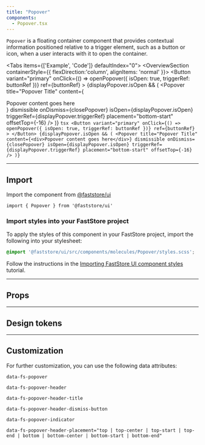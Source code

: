 ```yaml
---
title: "Popover"
components:
  - Popover.tsx
---
```


`Popover` is a floating container component that provides contextual information positioned relative to a trigger element, such as a button or icon, when a user interacts with it to open the container.

<Tabs items={['Example', 'Code']} defaultIndex="0">
  <Tab>
    <OverviewSection containerStyle={{ flexDirection:'column', alignItems: 'normal' }}>
     <Button
       variant="primary"
       onClick={() => openPopover({ isOpen: true, triggerRef: buttonRef })}
       ref={buttonRef}
     >
     </Button>
     {displayPopover.isOpen && (
       <Popover
         title="Popover Title"
         content={<div>Popover content goes here</div>}
         dismissible
         onDismiss={closePopover}
         isOpen={displayPopover.isOpen}
         triggerRef={displayPopover.triggerRef}
         placement="bottom-start"
         offsetTop={-16}
       />
     )}
    </OverviewSection>
  </Tab>
  <Tab>
    ```tsx
    <Button
       variant="primary"
       onClick={() => openPopover({ isOpen: true, triggerRef: buttonRef })}
       ref={buttonRef}
     >
     </Button>
     {displayPopover.isOpen && (
       <Popover
         title="Popover Title"
         content={<div>Popover content goes here</div>}
         dismissible
         onDismiss={closePopover}
         isOpen={displayPopover.isOpen}
         triggerRef={displayPopover.triggerRef}
         placement="bottom-start"
         offsetTop={-16}
       />
     )}
    ```
  </Tab>
</Tabs>

---

## Import

Import the component from [@faststore/ui](https://developers.vtex.com/docs/guides/faststore/components-index)

```tsx
import { Popover } from '@faststore/ui'
```

### Import styles into your FastStore project

To apply the styles of this component in your FastStore project, import the following into your stylesheet:

```scss
@import '@faststore/ui/src/components/molecules/Popover/styles.scss';
```

Follow the instructions in the [Importing FastStore UI component styles](https://developers.vtex.com/docs/guides/faststore/using-themes-importing-ui-components-styles) tutorial.

---

## Props

<ComponentPropsSection component="Popover" />

---

## Design tokens

<TokenTable>
  <TokenRow
    token="--fs-popover-margin"
    value="0 var(--fs-spacing-3)"
  />
  <TokenRow
    token="--fs-popover-padding"
    value="var(--fs-spacing-3) var(--fs-spacing-4) var(--fs-spacing-4)"
  />
  <TokenRow
    token="--fs-popover-border-radius"
    value="var(--fs-border-radius)"
  />
  <TokenRow
    token="--fs-popover-bkg-color"
    value="var(--fs-color-body-bkg)"
    isColor
  />
  <TokenRow
    token="--fs-popover-box-shadow"
    value="var(--fs-shadow-darker)"
  />
  <TokenRow
    token="--fs-popover-z-index"
    value="var(--fs-z-index-top)"
  />
  <TokenDivider />
  <TokenRow
    token="--fs-popover-indicator-size"
    value="var(--fs-spacing-1)"
  />
  <TokenRow
    token="--fs-popover-indicator-distance-edge"
    value="var(--fs-spacing-3)"
  />
  <TokenRow
    token="--fs-popover-indicator-distance-base"
    value="var(--fs-spacing-1)"
  />
  <TokenRow
    token="--fs-popover-indicator-translate"
    value="calc(var(--fs-popover-indicator-size) + var(--fs-popover-indicator-distance-base))"
  />
</TokenTable>

---

## Customization

For further customization, you can use the following data attributes:

`data-fs-popover`

`data-fs-popover-header`

`data-fs-popover-header-title`

`data-fs-popover-header-dismiss-button`

`data-fs-popover-indicator`

`data-fs-popover-header-placement="top | top-center | top-start | top-end | bottom | bottom-center | bottom-start | bottom-end"`
